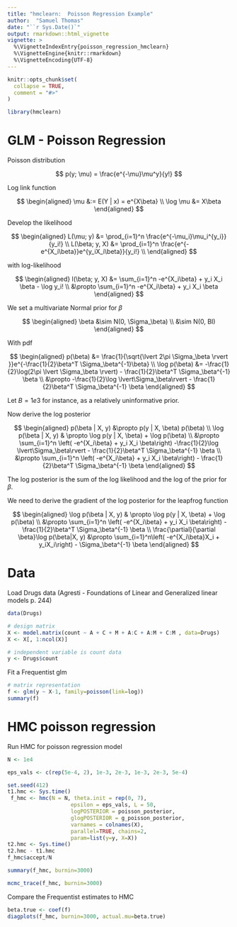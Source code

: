```yaml
---
title: "hmclearn:  Poisson Regression Example"
author:  "Samuel Thomas"
date: "``r Sys.Date()`"
output: rmarkdown::html_vignette
vignette: >
  %\VignetteIndexEntry{poisson_regression_hmclearn}
  %\VignetteEngine{knitr::rmarkdown}
  %\VignetteEncoding{UTF-8}
---
```


```r
knitr::opts_chunk$set(
  collapse = TRUE,
  comment = "#>"
)
```

```r
library(hmclearn)
```

# GLM - Poisson Regression

Poisson distribution

$$
p(y; \mu) = \frac{e^{-\mu}\mu^y}{y!}
$$

Log link function

$$
\begin{aligned}
\mu &:= E(Y | x) = e^{X\beta} \\
\log \mu &= X\beta
\end{aligned}
$$

Develop the likelihood

$$
\begin{aligned}
L(\mu; y) &= \prod_{i=1}^n \frac{e^{-\mu_i}\mu_i^{y_i}}{y_i!} \\
L(\beta; y, X) &= \prod_{i=1}^n \frac{e^{-e^{X_i\beta}}e^{y_iX_i\beta}}{y_i!} \\
\end{aligned}
$$

with log-likelihood

$$
\begin{aligned}
l(\beta; y, X) &= \sum_{i=1}^n -e^{X_i\beta} + y_i X_i \beta - \log y_i! \\
&\propto \sum_{i=1}^n -e^{X_i\beta} + y_i X_i \beta
\end{aligned}
$$

We set a multivariate Normal prior for $\beta$

$$
\begin{aligned}
\beta &\sim N(0, \Sigma_\beta) \\
&\sim N(0, BI)
\end{aligned}
$$


With pdf

$$
\begin{aligned}
p(\beta) &= \frac{1}{\sqrt{\lvert 2\pi \Sigma_\beta \rvert }}e^{-\frac{1}{2}\beta^T \Sigma_\beta^{-1}\beta} \\
\log p(\beta) &= -\frac{1}{2}\log(2\pi \lvert \Sigma_\beta \rvert) - \frac{1}{2}\beta^T \Sigma_\beta^{-1} \beta \\
&\propto -\frac{1}{2}\log \lvert\Sigma_\beta\rvert - \frac{1}{2}\beta^T \Sigma_\beta^{-1} \beta
\end{aligned}
$$

Let $B = 1e3$ for instance, as a relatively uninformative prior.

Now derive the log posterior

$$
\begin{aligned}
p(\beta | X, y) &\propto p(y | X, \beta)  p(\beta) \\
\log p(\beta | X, y) & \propto \log p(y | X, \beta) + \log p(\beta) \\
&\propto \sum_{i=1}^n \left( -e^{X_i\beta} + y_i X_i \beta\right) -\frac{1}{2}\log \lvert\Sigma_\beta\rvert - \frac{1}{2}\beta^T \Sigma_\beta^{-1} \beta \\
&\propto \sum_{i=1}^n \left( -e^{X_i\beta} + y_i X_i \beta\right) - \frac{1}{2}\beta^T \Sigma_\beta^{-1} \beta
\end{aligned}
$$

The log posterior is the sum of the log likelihood and the log of the prior for $\beta$.  

We need to derive the gradient of the log posterior for the leapfrog function

$$
\begin{aligned}
\log p(\beta | X, y) & \propto \log p(y | X, \beta) + \log p(\beta) \\
&\propto \sum_{i=1}^n \left( -e^{X_i\beta} + y_i X_i \beta\right) - \frac{1}{2}\beta^T \Sigma_\beta^{-1} \beta \\
\frac{\partial}{\partial \beta}\log p(\beta|X, y) &\propto \sum_{i=1}^n\left( -e^{X_i\beta}X_i + y_iX_i\right) - \Sigma_\beta^{-1} \beta
\end{aligned}
$$

# Data

Load Drugs data (Agresti - Foundations of Linear and Generalized linear models p. 244)

```r
data(Drugs)

# design matrix
X <- model.matrix(count ~ A + C + M + A:C + A:M + C:M , data=Drugs)
X <- X[, 1:ncol(X)]

# independent variable is count data
y <- Drugs$count


```


Fit a Frequentist glm

```r
# matrix representation
f <- glm(y ~ X-1, family=poisson(link=log))
summary(f)

```

# HMC poisson regression

Run HMC for poisson regression model

```r
N <- 1e4

eps_vals <- c(rep(5e-4, 2), 1e-3, 2e-3, 1e-3, 2e-3, 5e-4)

set.seed(412)
t1.hmc <- Sys.time()
 f_hmc <- hmc(N = N, theta.init = rep(0, 7), 
                    epsilon = eps_vals, L = 50, 
                    logPOSTERIOR = poisson_posterior,
                    glogPOSTERIOR = g_poisson_posterior, 
                    varnames = colnames(X), 
                    parallel=TRUE, chains=2,
                    param=list(y=y, X=X)) 
t2.hmc <- Sys.time()
t2.hmc - t1.hmc
f_hmc$accept/N
```

```r
summary(f_hmc, burnin=3000)
```

```r
mcmc_trace(f_hmc, burnin=3000)
```

Compare the Frequentist estimates to HMC

```r
beta.true <- coef(f)
diagplots(f_hmc, burnin=3000, actual.mu=beta.true)
```
